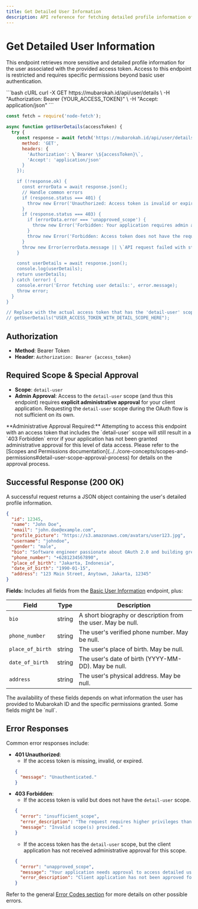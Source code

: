 ```yaml
---
title: Get Detailed User Information
description: API reference for fetching detailed profile information of the authenticated user (/api/user/details). Requires special permissions.
---
```


# Get Detailed User Information

This endpoint retrieves more sensitive and detailed profile information for the user associated with the provided access token. Access to this endpoint is restricted and requires specific permissions beyond basic user authentication.

<RequestExample method="GET" url="https://mubarokah.id/api/user/details">
  ```bash cURL
  curl -X GET https://mubarokah.id/api/user/details \
    -H "Authorization: Bearer {YOUR_ACCESS_TOKEN}" \
    -H "Accept: application/json"
  ```

  ```javascript Node.js
  const fetch = require('node-fetch');

  async function getUserDetails(accessToken) {
    try {
      const response = await fetch('https://mubarokah.id/api/user/details', {
        method: 'GET',
        headers: {
          'Authorization': \`Bearer \${accessToken}\`,
          'Accept': 'application/json'
        }
      });

      if (!response.ok) {
        const errorData = await response.json();
        // Handle common errors
        if (response.status === 401) {
          throw new Error('Unauthorized: Access token is invalid or expired.');
        }
        if (response.status === 403) {
          if (errorData.error === 'unapproved_scope') {
            throw new Error('Forbidden: Your application requires admin approval to access the detail-user scope.');
          }
          throw new Error('Forbidden: Access token does not have the required scope (detail-user) or other restriction applies.');
        }
        throw new Error(errorData.message || \`API request failed with status \${response.status}\`);
      }

      const userDetails = await response.json();
      console.log(userDetails);
      return userDetails;
    } catch (error) {
      console.error('Error fetching user details:', error.message);
      throw error;
    }
  }

  // Replace with the actual access token that has the 'detail-user' scope
  // getUserDetails("USER_ACCESS_TOKEN_WITH_DETAIL_SCOPE_HERE");
  ```
</RequestExample>

## Authorization

-   **Method**: Bearer Token
-   **Header**: `Authorization: Bearer {access_token}`

## Required Scope & Special Approval

-   **Scope**: `detail-user`
-   **Admin Approval**: Access to the `detail-user` scope (and thus this endpoint) requires **explicit administrative approval** for your client application. Requesting the `detail-user` scope during the OAuth flow is not sufficient on its own.

<Warning>
  **Administrative Approval Required:**
  Attempting to access this endpoint with an access token that includes the `detail-user` scope will still result in a `403 Forbidden` error if your application has not been granted administrative approval for this level of data access.
  Please refer to the [Scopes and Permissions documentation](../../core-concepts/scopes-and-permissions#detail-user-scope-approval-process) for details on the approval process.
</Warning>

## Successful Response (200 OK)

A successful request returns a JSON object containing the user's detailed profile information.

```json
{
  "id": 12345,
  "name": "John Doe",
  "email": "john.doe@example.com",
  "profile_picture": "https://s3.amazonaws.com/avatars/user123.jpg",
  "username": "johndoe",
  "gender": "male",
  "bio": "Software engineer passionate about OAuth 2.0 and building great APIs.",
  "phone_number": "+6281234567890",
  "place_of_birth": "Jakarta, Indonesia",
  "date_of_birth": "1990-01-15",
  "address": "123 Main Street, Anytown, Jakarta, 12345"
}
```

**Fields:**
Includes all fields from the [Basic User Information](./get-user-info) endpoint, plus:

| Field            | Type   | Description                                     |
|------------------|--------|-------------------------------------------------|
| `bio`            | string | A short biography or description from the user. May be null. |
| `phone_number`   | string | The user's verified phone number. May be null.  |
| `place_of_birth` | string | The user's place of birth. May be null.         |
| `date_of_birth`  | string | The user's date of birth (YYYY-MM-DD). May be null. |
| `address`        | string | The user's physical address. May be null.       |

<Info>
The availability of these fields depends on what information the user has provided to Mubarokah ID and the specific permissions granted. Some fields might be `null`.
</Info>

## Error Responses

Common error responses include:

-   **401 Unauthorized**:
    -   If the access token is missing, invalid, or expired.
    ```json
    {
      "message": "Unauthenticated."
    }
    ```
-   **403 Forbidden**:
    -   If the access token is valid but does not have the `detail-user` scope.
    ```json
    {
      "error": "insufficient_scope",
      "error_description": "The request requires higher privileges than provided by the access token.",
      "message": "Invalid scope(s) provided."
    }
    ```
    -   If the access token has the `detail-user` scope, but the client application has not received administrative approval for this scope.
    ```json
    {
      "error": "unapproved_scope",
      "message": "Your application needs approval to access detailed user information. Please contact support.",
      "error_description": "Client application has not been approved for the 'detail-user' scope."
    }
    ```

Refer to the general [Error Codes section](../error-codes) for more details on other possible errors.
